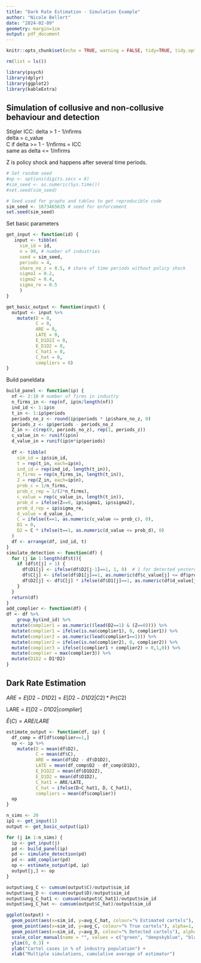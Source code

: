 ---
title: "Dark Rate Estimation - Simulation Example"
author: "Nicole Bellert"
date: "2024-02-09"
geometry: margin=1cm
output: pdf_document
---

```{r setup, include=FALSE}
knitr::opts_chunk$set(echo = TRUE, warning = FALSE, tidy=TRUE, tidy.opts = list(width.cutoff=80))
```
```{r, include=FALSE}
rm(list = ls())
```
```{r, include=FALSE}
library(psych)
library(dplyr)
library(ggplot2)
library(kableExtra)
```

## Simulation of collusive and non-collusive behaviour and detection

Stigler ICC: delta > 1 - 1/nfirms  
delta = c_value  
C if delta >= 1 - 1/nfirms = ICC  
same as delta <= 1/nfirms  

Z is policy shock and happens after several time periods.   

```{r}
# Set random seed
#op <- options(digits.secs = 6)
#sim_seed <- as.numeric(Sys.time())
#set.seed(sim_seed)

# Seed used for graphs and tables to get reproducible code
sim_seed <- 1673465635 # seed for enforcement 
set.seed(sim_seed)
```

Set basic parameters
```{r}
get_input <- function(id) {
   input <- tibble(
     sim_id = id,
     n = 99, # number of industries
     seed = sim_seed,
     periods = 4,
     share_no_z = 0.5, # share of time periods without policy shock
     sigma1 = 0.2,
     sigma2 = 0.4,
     sigma_re = 0.5
     )
}
```

```{r}
get_basic_output <- function(input) {
  output <- input %>%
    mutate(D = 0,
           C = 0,
           ARE = 0,
           LATE = 0,
           E_D1D2Z = 0,
           E_D1D2 = 0,
           C_hat1 = 0,
           C_hat = 0,
           compliers = 0)
}
```


Build paneldata
```{r}
build_panel <- function(ip) {
  nf <- 2:10 # number of firms in industry
  n_firms_in <- rep(nf, ip$n/length(nf))
  ind_id <- 1:ip$n
  t_in <- 1:ip$periods
  periods_no_z <- round(ip$periods * ip$share_no_z, 0)
  periods_z <- ip$periods - periods_no_z
  Z_in <- c(rep(0, periods_no_z), rep(1, periods_z))
  c_value_in <- runif(ip$n) 
  d_value_in = runif(ip$n*ip$periods)
  
  df <- tibble(
    sim_id = ip$sim_id,
    t = rep(t_in, each=ip$n),
    ind_id = rep(ind_id, length(t_in)),
    n_firms = rep(n_firms_in, length(t_in)),
    Z = rep(Z_in, each=ip$n),
    prob_c = 1/n_firms,
    prob_c_rep = 1/(2*n_firms),
    c_value = rep(c_value_in, length(t_in)),
    prob_d = ifelse(Z==0, ip$sigma1, ip$sigma2),
    prob_d_rep = ip$sigma_re,
    d_value = d_value_in,
    C = ifelse(t==1, as.numeric(c_value <= prob_c), 0),
    D1 = 0,
    D2 = C * ifelse(t==1, as.numeric(d_value <= prob_d), 0)
  )
  df <- arrange(df, ind_id, t)
}
simulate_detection <- function(df) {
  for (j in 1:length(df$t)){
    if (df$t[j] > 1) {
      df$D1[j] <- ifelse(df$D2[j-1]==1, 1, 0)  # 1 for detected yesterday. 
      df$C[j] <- ifelse(df$D1[j]==1, as.numeric(df$c_value[j] <= df$prob_c_rep[j]), as.numeric(df$c_value[j] <= df$prob_c[j])) 
      df$D2[j] <- df$C[j] * ifelse(df$D1[j]==1, as.numeric(df$d_value[j] <= df$prob_d_rep[j]), as.numeric(df$d_value[j] <= df$prob_d[j])) 
    }
  }
  return(df)
}
add_complier <- function(df) {
df <- df %>%
    group_by(ind_id) %>%
  mutate(complier1 = as.numeric((lead(D2==1) & (Z==0)))) %>% 
  mutate(complier1 = ifelse(is.na(complier1), 0, complier1)) %>%
  mutate(complier2 = as.numeric(lead(complier1==1))) %>%
  mutate(complier2 = ifelse(is.na(complier2), 0, complier2)) %>%
  mutate(complier3 = ifelse((complier1 + complier2) > 0,1,0)) %>%
  mutate(complier = max(complier3)) %>%
  mutate(D1D2 = D1*D2)
}
```

## Dark Rate Estimation
$ARE = E[D2 - D1D2] = E[D2 - D1D2 | C2] * Pr(C2)$  

LARE = $E[D2 - D1D2 | complier]$  

$\hat{E}(C) = ARE/LARE$  

```{r}  
estimate_output <- function(df, ip) {
  df_comp = df[df$complier==1,]
  op <- ip %>%
    mutate(D = mean(df$D2),
           C = mean(df$C),
           ARE = mean(df$D2 - df$D1D2),
           LATE = mean(df_comp$D2 - df_comp$D1D2),
           E_D1D2Z = mean(df$D1D2Z),
           E_D1D2 = mean(df$D1D2),
           C_hat1 = ARE/LATE,
           C_hat = ifelse(D>C_hat1, D, C_hat1),
           compliers = mean(df$complier))
  op
}
```


```{r}
n_sims <- 20
ip1 <- get_input(1)
output <- get_basic_output(ip1)

for (j in 1:n_sims) {
  ip <- get_input(j)
  pd <- build_panel(ip)
  pd <- simulate_detection(pd)
  pd <- add_complier(pd)
  op <- estimate_output(pd, ip)
  output[j,] <- op
}
```
```{r}
output$avg_C <- cumsum(output$C)/output$sim_id
output$avg_D <- cumsum(output$D)/output$sim_id
output$avg_C_hat1 <- cumsum(output$C_hat1)/output$sim_id
output$avg_C_hat <- cumsum(output$C_hat)/output$sim_id
```


```{r}
ggplot(output) +
  geom_point(aes(x=sim_id, y=avg_C_hat, colour="% Estimated cartels"), alpha=1, size=1.5) +
  geom_point(aes(x=sim_id, y=avg_C, colour="% True cartels"), alpha=1, size=1.5) +
  geom_point(aes(x=sim_id, y=avg_D, colour="% Detected cartels"), alpha=1, size=1.5) +
  scale_color_manual(name = "", values = c("green", "deepskyblue", "black")) +
  ylim(0, 0.3) +
  ylab("Cartel cases in % of industry population") +
  xlab("Multiple simulations, cumulative average of estimator")
```
